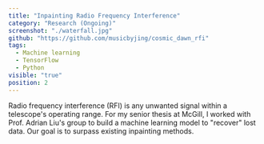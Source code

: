 ```yaml
---
title: "Inpainting Radio Frequency Interference"
category: "Research (Ongoing)"
screenshot: "./waterfall.jpg"
github: "https://github.com/musicbyjing/cosmic_dawn_rfi"
tags:
  - Machine learning
  - TensorFlow
  - Python
visible: "true"
position: 2
---
```


Radio frequency interference (RFI) is any unwanted signal within a telescope's operating range.
For my senior thesis at McGill, I worked with Prof. Adrian Liu's group to build a machine learning model to "recover" lost data.
Our goal is to surpass existing inpainting methods. 